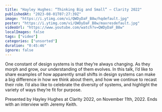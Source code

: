 ```yaml
---
title: "Hayley Hughes: “Thinking Big and Small” — Clarity 2022"
publishedAt: "2023-08-01T07:27:39Z"
image: "https://i.ytimg.com/vi/QWDyDaF_B8w/hqdefault.jpg"
poster: "https://i.ytimg.com/vi/QWDyDaF_B8w/maxresdefault.jpg"
videoUrl: "https://www.youtube.com/watch?v=QWDyDaF_B8w"
localImages: false
tags: ["video"]
categories: ["unsorted"]
duration: "0:45:46"
ignore: false
---
```

One constant of design systems is that they’re always changing. As they morph and grow, our understanding of them evolves. In this talk, I’d like to share examples of how apparently small shifts in design systems can make a big difference in how we think about them, and how we continue to recast their role. I’d also like to celebrate the diversity of systems, and highlight the variety of ways they’re fit for purpose.

Presented by Hayley Hughes at Clarity 2022, on November 11th, 2022. Ends with an interview with Jeremy Keith.
